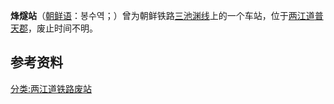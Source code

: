 {{unreferenced|time=2015-03-04T14:04:08+00:00}}
{{朝鮮半島車站資訊
|公司色 = black
|文字色 = 
|站名 = 烽燧站
|圖片 = 
|pxl = 
|圖片說明 =
|前一站 = [[桦田站|桦田]]
|前一站距離 = 
|後一站距離 = 
|後一站 = [[佳林站|佳林]]
|諺文 = 봉수역
|朝鮮漢字 = 烽燧驛
|文觀部式 = 
|馬-賴式 =
|副站名 = 
|車站編號 = 
|停站路線數 = 
|所屬公司 = [[朝鲜民主主义人民共和国铁道省|朝鲜民主主义人民共和国铁道省]]
|所屬路線 = [[三池渊线|三池渊线]]
|距離 = 
|起點站 = [[渭渊站|渭渊]]
|所在地 =[[两江道|两江道]][[普天郡|普天郡]]
|車站構造 = 地面车站
|月台配置 = 
|啟用年月日 =  
|廢站年月日 = 
|上下車人次 = 
|統計年度 = 
|轉車 = 
|備註 = 
|全寬備註 = 
}}

'''烽燧站'''（[[朝鲜语|朝鲜语]]：봉수역；{{lang|ko|烽燧驛}}）曾为朝鲜铁路[[三池渊线|三池渊线]]上的一个车站，位于[[两江道|两江道]][[普天郡|普天郡]]，废止时间不明。

==参考资料==
{{reflist}}

{{三池渊线}}

[[分类:两江道铁路废站|分类:两江道铁路废站]]